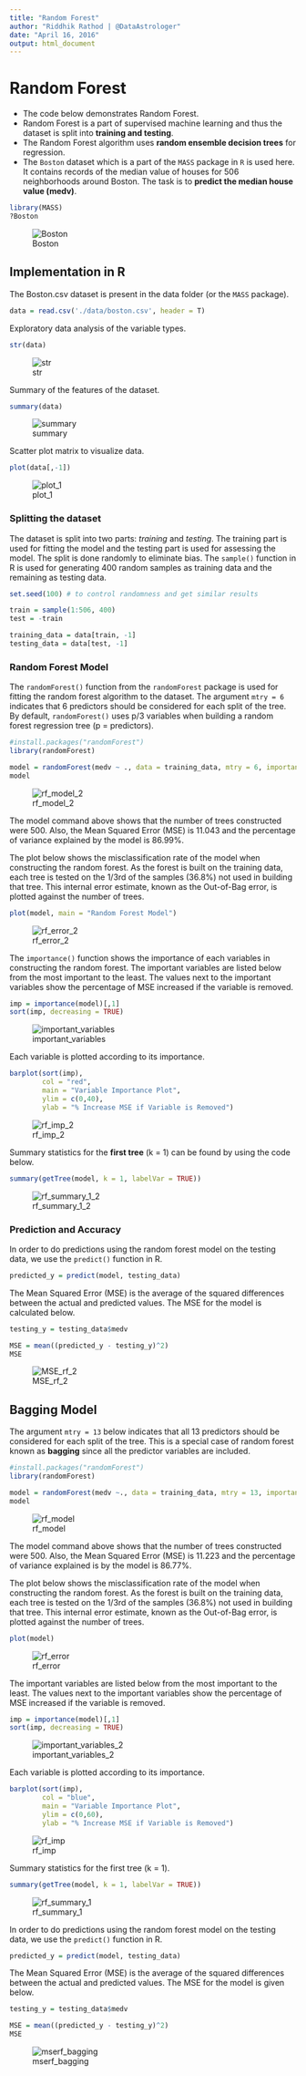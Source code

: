 ```yaml
---
title: "Random Forest"
author: "Riddhik Rathod | @DataAstrologer"
date: "April 16, 2016"
output: html_document
---
```


# Random Forest

* The code below demonstrates Random Forest.
* Random Forest is a part of supervised machine learning and thus the dataset is split into **training and testing**.
* The Random Forest algorithm uses **random ensemble decision trees** for regression.
* The ```Boston``` dataset which is a part of the ```MASS``` package in ```R``` is used here. It contains records of the median value of houses for 506 neighborhoods around Boston. The task is to **predict the median house value (medv)**. 
```r
library(MASS)
?Boston
```
![Boston](./data/images/Boston.png)


## Implementation in R

The Boston.csv dataset is present in the data folder (or the ```MASS``` package).
```r
data = read.csv('./data/boston.csv', header = T)
```

Exploratory data analysis of the variable types.
```r
str(data)
```
![str](./data/images/str.png)

Summary of the features of the dataset.
```r
summary(data)
```
![summary](./data/images/summary.png)

Scatter plot matrix to visualize data.
```r
plot(data[,-1])
```
![plot_1](./data/images/plot_1.png)

### Splitting the dataset

The dataset is split into two parts: *training* and *testing*. The training part is used for fitting the model and the testing part is used for assessing the model. The split is done randomly to eliminate bias. The ```sample()``` function in R is used for generating 400 random samples as training data and the remaining as testing data. 
```r
set.seed(100) # to control randomness and get similar results

train = sample(1:506, 400)
test = -train

training_data = data[train, -1]
testing_data = data[test, -1]
```

### Random Forest Model

The ```randomForest()``` function from the ```randomForest``` package is used for fitting the random forest algorithm to the dataset. The argument ```mtry = 6``` indicates that 6 predictors should be considered for each split of the tree. By default, ```randomForest()``` uses p/3 variables when building a random forest regression tree (p = predictors).
```r
#install.packages("randomForest")
library(randomForest)

model = randomForest(medv ~ ., data = training_data, mtry = 6, importance = TRUE)
model
```
![rf_model_2](./data/images/rf_model_2.png)

The model command above shows that the number of trees constructed were 500. Also, the Mean Squared Error (MSE) is 11.043 and the percentage of variance explained by the model is 86.99%. 

The plot below shows the misclassification rate of the model when constructing the random forest. As the forest is built on the training data, each tree is tested on the 1/3rd of the samples (36.8%) not used in building that tree. This internal error estimate, known as the Out-of-Bag error, is plotted against the number of trees. 
```r
plot(model, main = "Random Forest Model")
```
![rf_error_2](./data/images/rf_error_2.png)

The ```importance()``` function shows the importance of each variables in constructing the random forest. The important variables are listed below from the most important to the least. The values next to the important variables show the percentage of MSE increased if the variable is removed.
```r
imp = importance(model)[,1]
sort(imp, decreasing = TRUE)
```
![important_variables](./data/images/imp_model_2.png)

Each variable is plotted according to its importance.
```r
barplot(sort(imp), 
        col = "red", 
        main = "Variable Importance Plot", 
        ylim = c(0,40),
        ylab = "% Increase MSE if Variable is Removed")
```
![rf_imp_2](./data/images/rf_imp_2.png)

Summary statistics for the **first tree** (k = 1) can be found by using the code below.
```r
summary(getTree(model, k = 1, labelVar = TRUE))
```
![rf_summary_1_2](./data/images/rf_summary_1_2.png)

### Prediction and Accuracy

In order to do predictions using the random forest model on the testing data, we use the ```predict()``` function in R.
```r
predicted_y = predict(model, testing_data)
```

The Mean Squared Error (MSE) is the average of the squared differences between the actual and predicted values. The MSE for the model is calculated below.
```r
testing_y = testing_data$medv

MSE = mean((predicted_y - testing_y)^2)
MSE
```
![MSE_rf_2](./data/images/mse_rf_2.png)

## Bagging Model

The argument ```mtry = 13``` below indicates that all 13 predictors should be considered for each split of the tree. This is a special case of random forest known as **bagging** since all the predictor variables are included. 
```r
#install.packages("randomForest")
library(randomForest)

model = randomForest(medv ~., data = training_data, mtry = 13, importance = TRUE)
model
```
![rf_model](./data/images/rf_model.png)

The model command above shows that the number of trees constructed were 500. Also, the Mean Squared Error (MSE) is 11.223 and the percentage of variance explained is by the model is 86.77%. 

The plot below shows the misclassification rate of the model when constructing the random forest. As the forest is built on the training data, each tree is tested on the 1/3rd of the samples (36.8%) not used in building that tree. This internal error estimate, known as the Out-of-Bag error, is plotted against the number of trees. 
```r
plot(model)
```
![rf_error](./data/images/rf_error.png)

The important variables are listed below from the most important to the least. The values next to the important variables show the percentage of MSE increased if the variable is removed.
```r
imp = importance(model)[,1]
sort(imp, decreasing = TRUE)
```
![important_variables_2](./data/images/imp_model.png)

Each variable is plotted according to its importance.
```r
barplot(sort(imp), 
        col = "blue", 
        main = "Variable Importance Plot", 
        ylim = c(0,60),
        ylab = "% Increase MSE if Variable is Removed")
```
![rf_imp](./data/images/rf_imp.png)

Summary statistics for the first tree (k = 1).
```r
summary(getTree(model, k = 1, labelVar = TRUE))
```
![rf_summary_1](./data/images/rf_summary_1.png)

In order to do predictions using the random forest model on the testing data, we use the ```predict()``` function in R.
```r
predicted_y = predict(model, testing_data)
```

The Mean Squared Error (MSE) is the average of the squared differences between the actual and predicted values. The MSE for the model is given below.
```r
testing_y = testing_data$medv

MSE = mean((predicted_y - testing_y)^2)
MSE
```
![mserf_bagging](./data/images/mserf_bagging.png)